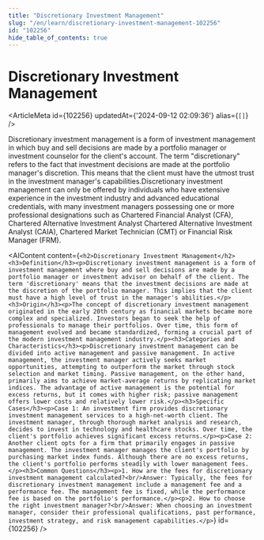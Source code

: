 ```yaml
---
title: "Discretionary Investment Management"
slug: "/en/learn/discretionary-investment-management-102256"
id: "102256"
hide_table_of_contents: true
---
```



# Discretionary Investment Management

<ArticleMeta id={102256} updatedAt={'2024-09-12 02:09:36'} alias={`[]`} />
<div className='border-solid border-b border-t-0 my-4 border-[var(--ifm-color-gray-300)]' />

Discretionary investment management is a form of investment management in which buy and sell decisions are made by a portfolio manager or investment counselor for the client's account. The term "discretionary" refers to the fact that investment decisions are made at the portfolio manager's discretion. This means that the client must have the utmost trust in the investment manager's capabilities.Discretionary investment management can only be offered by individuals who have extensive experience in the investment industry and advanced educational credentials, with many investment managers possessing one or more professional designations such as Chartered Financial Analyst (CFA), Chartered Alternative Investment Analyst Chartered Alternative Investment Analyst (CAIA), Chartered Market Technician (CMT) or Financial Risk Manager (FRM).

<AIContent content={`<h2>Discretionary Investment Management</h2><h3>Definition</h3><p>Discretionary investment management is a form of investment management where buy and sell decisions are made by a portfolio manager or investment advisor on behalf of the client. The term 'discretionary' means that the investment decisions are made at the discretion of the portfolio manager. This implies that the client must have a high level of trust in the manager's abilities.</p><h3>Origin</h3><p>The concept of discretionary investment management originated in the early 20th century as financial markets became more complex and specialized. Investors began to seek the help of professionals to manage their portfolios. Over time, this form of management evolved and became standardized, forming a crucial part of the modern investment management industry.</p><h3>Categories and Characteristics</h3><p>Discretionary investment management can be divided into active management and passive management. In active management, the investment manager actively seeks market opportunities, attempting to outperform the market through stock selection and market timing. Passive management, on the other hand, primarily aims to achieve market-average returns by replicating market indices. The advantage of active management is the potential for excess returns, but it comes with higher risk; passive management offers lower costs and relatively lower risk.</p><h3>Specific Cases</h3><p>Case 1: An investment firm provides discretionary investment management services to a high-net-worth client. The investment manager, through thorough market analysis and research, decides to invest in technology and healthcare stocks. Over time, the client's portfolio achieves significant excess returns.</p><p>Case 2: Another client opts for a firm that primarily engages in passive management. The investment manager manages the client's portfolio by purchasing market index funds. Although there are no excess returns, the client's portfolio performs steadily with lower management fees.</p><h3>Common Questions</h3><p>1. How are the fees for discretionary investment management calculated?<br/>Answer: Typically, the fees for discretionary investment management include a management fee and a performance fee. The management fee is fixed, while the performance fee is based on the portfolio's performance.</p><p>2. How to choose the right investment manager?<br/>Answer: When choosing an investment manager, consider their professional qualifications, past performance, investment strategy, and risk management capabilities.</p>`} id={102256} />
